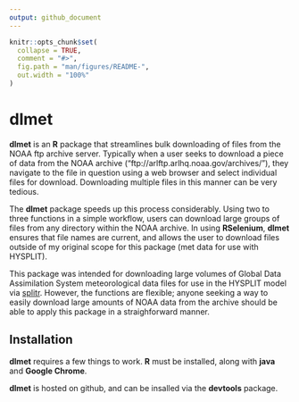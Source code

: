 ```yaml
---
output: github_document
---
```


<!-- README.md is generated from README.Rmd. Please edit that file -->

```r
knitr::opts_chunk$set(
  collapse = TRUE,
  comment = "#>",
  fig.path = "man/figures/README-",
  out.width = "100%"
)
```

# dlmet

<!-- badges: start -->

<!-- badges: end -->

**dlmet** is an **R** package that streamlines bulk downloading of files from the NOAA ftp archive server. Typically when a user seeks to download a piece of data from the NOAA archive ("ftp://arlftp.arlhq.noaa.gov/archives/"), they navigate to the file in question using a web browser and select individual files for download. Downloading multiple files in this manner can be very tedious.

The **dlmet** package speeds up this process considerably. Using two to three functions in a simple workflow, users can download large groups of files from any directory within the NOAA archive. In using **RSelenium**, **dlmet** ensures that file names are current, and allows the user to download files outside of my original scope for this package (met data for use with HYSPLIT).

This package was intended for downloading large volumes of Global Data Assimilation System  meteorological data files for use in the HYSPLIT model via  [splitr](https://github.com/rich-iannone/splitr). However, the functions are flexible; anyone seeking a way to easily download large amounts of NOAA data from the archive should be able to apply this package in a straighforward manner. 

## Installation

**dlmet** requires a few things to work. **R** must be installed, along with **java** and **Google Chrome**.

**dlmet** is hosted on github, and can be insalled via the **devtools** package.

<!--

```r
devtools::install_github("MRPHarris/dlmet")
```

-->
